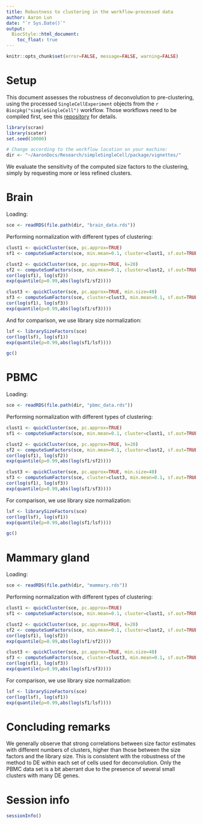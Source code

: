 ```yaml
---
title: Robustness to clustering in the workflow-processed data 
author: Aaron Lun
date: "`r Sys.Date()`"
output:
  BiocStyle::html_document:
    toc_float: true
---    
```


```r
knitr::opts_chunk$set(error=FALSE, message=FALSE, warning=FALSE)
```

# Setup 

This document assesses the robustness of deconvolution to pre-clustering, using the processed `SingleCellExperiment` objects from the `r Biocpkg("simpleSingleCell")` workflow.
Those workflows need to be compiled first, see this [repository](https://github.com/MarioniLab/simpleSingleCellResults) for details.

```r
library(scran)
library(scater)
set.seed(10000)

# Change according to the workflow location on your machine:
dir <- "~/AaronDocs/Research/simpleSingleCell/package/vignettes/"
```

We evaluate the sensitivity of the computed size factors to the clustering, simply by requesting more or less refined clusters.

# Brain 

Loading:

```r
sce <- readRDS(file.path(dir, "brain_data.rds"))
```

Performing normalization with different types of clustering:

```r
clust1 <- quickCluster(sce, pc.approx=TRUE)
sf1 <- computeSumFactors(sce, min.mean=0.1, cluster=clust1, sf.out=TRUE)

clust2 <- quickCluster(sce, pc.approx=TRUE, k=20)
sf2 <- computeSumFactors(sce, min.mean=0.1, cluster=clust2, sf.out=TRUE)
cor(log(sf1), log(sf2))
exp(quantile(p=0.99,abs(log(sf1/sf2))))

clust3 <- quickCluster(sce, pc.approx=TRUE, min.size=40)
sf3 <- computeSumFactors(sce, cluster=clust3, min.mean=0.1, sf.out=TRUE)
cor(log(sf1), log(sf3))
exp(quantile(p=0.99,abs(log(sf1/sf3))))
```

And for comparison, we use library size normalization:

```r
lsf <- librarySizeFactors(sce)
cor(log(lsf), log(sf1))
exp(quantile(p=0.99,abs(log(sf1/lsf))))
```

```r
gc()
```

# PBMC 

Loading:

```r
sce <- readRDS(file.path(dir, "pbmc_data.rds"))
```

Performing normalization with different types of clustering:

```r
clust1 <- quickCluster(sce, pc.approx=TRUE)
sf1 <- computeSumFactors(sce, min.mean=0.1, cluster=clust1, sf.out=TRUE)

clust2 <- quickCluster(sce, pc.approx=TRUE, k=20)
sf2 <- computeSumFactors(sce, min.mean=0.1, cluster=clust2, sf.out=TRUE)
cor(log(sf1), log(sf2))
exp(quantile(p=0.99,abs(log(sf1/sf2))))

clust3 <- quickCluster(sce, pc.approx=TRUE, min.size=40)
sf3 <- computeSumFactors(sce, cluster=clust3, min.mean=0.1, sf.out=TRUE)
cor(log(sf1), log(sf3))
exp(quantile(p=0.99,abs(log(sf1/sf3))))
```

For comparison, we use library size normalization:

```r
lsf <- librarySizeFactors(sce)
cor(log(lsf), log(sf1))
exp(quantile(p=0.99,abs(log(sf1/lsf))))
```

```r
gc()
```

# Mammary gland 

Loading:

```r
sce <- readRDS(file.path(dir, "mammary.rds"))
```

Performing normalization with different types of clustering:

```r
clust1 <- quickCluster(sce, pc.approx=TRUE)
sf1 <- computeSumFactors(sce, min.mean=0.1, cluster=clust1, sf.out=TRUE)

clust2 <- quickCluster(sce, pc.approx=TRUE, k=20)
sf2 <- computeSumFactors(sce, min.mean=0.1, cluster=clust2, sf.out=TRUE)
cor(log(sf1), log(sf2))
exp(quantile(p=0.99,abs(log(sf1/sf2))))

clust3 <- quickCluster(sce, pc.approx=TRUE, min.size=40)
sf3 <- computeSumFactors(sce, cluster=clust3, min.mean=0.1, sf.out=TRUE)
cor(log(sf1), log(sf3))
exp(quantile(p=0.99,abs(log(sf1/sf3))))
```

For comparison, we use library size normalization:

```r
lsf <- librarySizeFactors(sce)
cor(log(lsf), log(sf1))
exp(quantile(p=0.99,abs(log(sf1/lsf))))
```

# Concluding remarks

We generally observe that strong correlations between size factor estimates with different numbers of clusters, higher than those between the size factors and the library size.
This is consistent with the robustness of the method to DE within each set of cells used for deconvolution.
Only the PBMC data set is a bit aberrant due to the presence of several small clusters with many DE genes.

# Session info

```r
sessionInfo()
```

